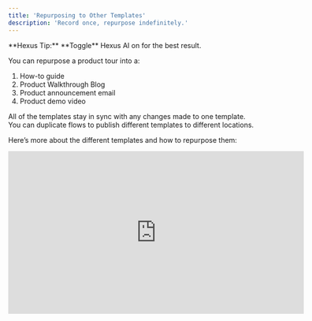 ```yaml
---
title: 'Repurposing to Other Templates'
description: 'Record once, repurpose indefinitely.'
---
```


<Tip>
  **Hexus Tip:** **Toggle** Hexus AI on for the best result.
</Tip>

You can repurpose a product tour into a:
  1. How-to guide
  2. Product Walkthrough Blog 
  3. Product announcement email
  4. Product demo video

All of the templates stay in sync with any changes made to one template. You can duplicate flows to publish different templates to different locations.

Here’s more about the different templates and how to repurpose them:

<iframe
      width="600"
      height="330"
      src="https://app.usehexus.com/embed/acbf251f-adf8-472f-9a0c-94041493f463"
      title="Repurposing to other templates in Hexus"
      frameborder="0"
      allow="accelerometer; autoplay; clipboard-write; encrypted-media; gyroscope; picture-in-picture"
      allowfullscreen
></iframe>